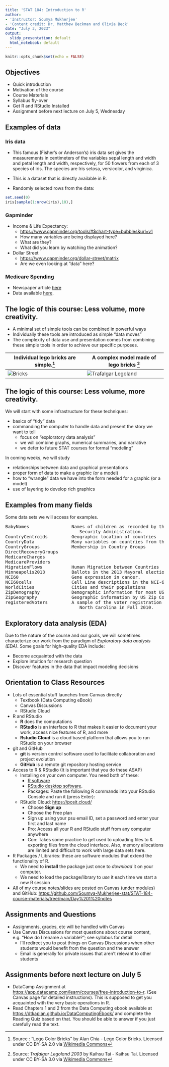 ```yaml
---
title: 'STAT 184: Introduction to R'
author:
- 'Instructor: Soumya Mukherjee'
- 'Content credit: Dr. Matthew Beckman and Olivia Beck'
date: "July 3, 2023"
output:
  slidy_presentation: default
  html_notebook: default
---
```


```r
knitr::opts_chunk$set(echo = FALSE)
```

## Objectives 

- Quick introduction
- Motivation of the course
- Course Materials
- Syllabus fly-over
- Get R and RStudio Installed
- Assignment before next lecture on July 5, Wednesday



## Examples of data

### Iris data

- This famous (Fisher's or Anderson's) iris data set gives the measurements in centimeters of the variables sepal length and width and petal length and width, respectively, for 50 flowers from each of 3 species of iris. The species are Iris setosa, versicolor, and virginica.

- This is a dataset that is directly available in R.

- Randomly selected rows from the data:
```r
set.seed(0)
iris[sample(1:nrow(iris),10),]
```


### Gapminder

- Income & Life Expectancy:  
    - <https://www.gapminder.org/tools/#$chart-type=bubbles&url=v1>  
    - How many variables are being displayed here?
    - What are they?
    - What did you learn by watching the animation?
- Dollar Street 
    - <https://www.gapminder.org/dollar-street/matrix>
    - Are we even looking at "data" here?


### Medicare Spending

- Newspaper article [here](http://www.nytimes.com/2013/05/08/business/hospital-billing-varies-wildly-us-data-shows.html)
- Data available [here](http://www.cms.gov/Research-Statistics-Data-and-Systems/Statistics-Trends-and-Reports/Medicare-Provider-Charge-Data/index.html).


## The logic of this course: Less volume, more creativity.

- A minimal set of simple tools can be combined in powerful ways
- Individually these tools are introduced as simple "data moves" 
- The complexity of data use and presentation comes from combining these simple tools in order to achieve our specific purposes.

Individual lego bricks are simple.^[Source : "Lego Color Bricks" by Alan Chia - Lego Color Bricks. Licensed under CC BY-SA 2.0 via [Wikimedia Commons](http://commons.wikimedia.org/wiki/File:Lego_Color_Bricks.jpg#mediaviewer/File:Lego_Color_Bricks.jpg)]  | A complex model made of lego bricks ^[Source: *Trafalgar Legoland 2003* by Kaihsu Tai - Kaihsu Tai. Licensed under CC BY-SA 3.0 via [Wikimedia Commons](http://commons.wikimedia.org/wiki/File:Trafalgar_Legoland_2003.jpg#mediaviewer/File:Trafalgar_Legoland_2003.jpg)]|
----------------------------- | -----------------------------  |
![Bricks](Lego_Color_Bricks.jpg)| ![Trafalgar Legoland](Trafalgar_Legoland_2003.jpg) |



## The logic of this course: Less volume, more creativity.

We will start with some infrastructure for these techniques:

- basics of "tidy" data
- commanding the computer to handle data and present the story we want to tell
    - focus on "exploratory data analysis"
    - we will combine graphs, numerical summaries, and narrative
    - we defer to future STAT courses for formal "modeling"

In coming weeks, we will study

- relationships between data and graphical presentations
- proper form of data to make a graphic (or a model) 
- how to "wrangle" data we have into the form needed for a graphic (or a model)
- use of layering to develop rich graphics 



## Examples from many fields

Some data sets we will access for examples.

<pre>
BabyNames                Names of children as recorded by the US Social
                            Security Administration.
CountryCentroids         Geographic location of countries
CountryData              Many variables on countries from the 2014 CIA factbook.
CountryGroups            Membership in Country Groups
DirectRecoveryGroups     
MedicareCharges          
MedicareProviders        
MigrationFlows           Human Migration between Countries
Minneapolis2013          Ballots in the 2013 Mayoral election in Minneapolis
NCI60                    Gene expression in cancer.
NCI60cells               Cell Line descriptions in the NCI-60 dataset
WorldCities              Cities and their populations
ZipDemography            Demographic information for most US ZIP Codes (Postal Codes)
ZipGeography             Geographic information by US Zip Codes (Postal Codes)
registeredVoters         A sample of the voter registration list for Wake County, 
                            North Carolina in Fall 2010.
</pre>



## Exploratory data analysis (EDA)

Due to the nature of the course and our goals, we will sometimes characterize our work from the paradigm of *Exploratory data analysis (EDA)*.  Some goals for high-quality EDA include:

- Become acquainted with the data 
- Explore intuition for research question 
- Discover features in the data that impact modeling decisions 



## Orientation to Class Resources

- Lots of essential stuff launches from Canvas directly
    - Textbook (Data Computing eBook)
    - Canvas Discussions
    - RStudio Cloud

- R and RStudio 
    - **R** does the computations
    - **RStudio** is an interface to R that makes it easier to document your work, access nice features of R, and more
    - **Rstudio Cloud** is a cloud based platform that allows you to run RStudio on your browser

- git and GitHub
    - **git** is version control software used to facilitate collaboration and project evolution
    - **GitHub** is a remote git repository hosting service

- Access to R & RStudio (It is important that you do these ASAP)
    - Installing on your own computer.  You need both of these:
        - [R software](http://cran.rstudio.com/)
        - [RStudio desktop software](http://www.rstudio.com/products/rstudio/download/preview/).
        - Packages: Paste the following R commands into your RStudio Console and run it (press Enter):
    - RStudio Cloud: [https://posit.cloud/](https://posit.cloud/)
        - Choose **Sign up**
        - Choose the Free plan
        - Sign up using your psu email ID, set a password and enter your first and last name
        - Pro: Access all your R and RStudio stuff from any computer anywhere
        - Con: Takes some practice to get used to uploading files to & exporting files from the cloud interface. Also, memory allocations                  are limited and difficult to work with large data sets here.
        
- R Packages / Libraries: these are software modules that extend the functionality of R.  
    - We need to **install** the package just once to *download* it on your computer.  
    - We need to load the package/library to *use* it each time we start a new R session 
    
- All of my course notes/slides are posted on Canvas (under modules) and GitHub: <https://github.com/Soumya-Mukherjee-stat/STAT-184-course-materials/tree/main/Day%201%20notes>

## Assignments and Questions

- Assignments, grades, etc will be handled with Canvas  
- Use Canvas Discussions for most questions about course content, e.g. "How do I rename a variable?"; see syllabus for detail
    - I'll redirect you to post things on Canvas Discussions when other students would benefit from the question and the answer
    - Email is generally for private issues that aren't relevant to other students
    
## Assignments before next lecture on July 5

- DataCamp Assignment at <https://app.datacamp.com/learn/courses/free-introduction-to-r>. (See Canvas page for detailed instructions). This is supposed to get you acquainted with the very basic operations in R.
- Read Chapters 1 and 2 from the Data Computing ebook available at <https://dtkaplan.github.io/DataComputingEbook/> and complete the Reading Quiz based on that. You should be able to answer if you just carefully read the text. 



